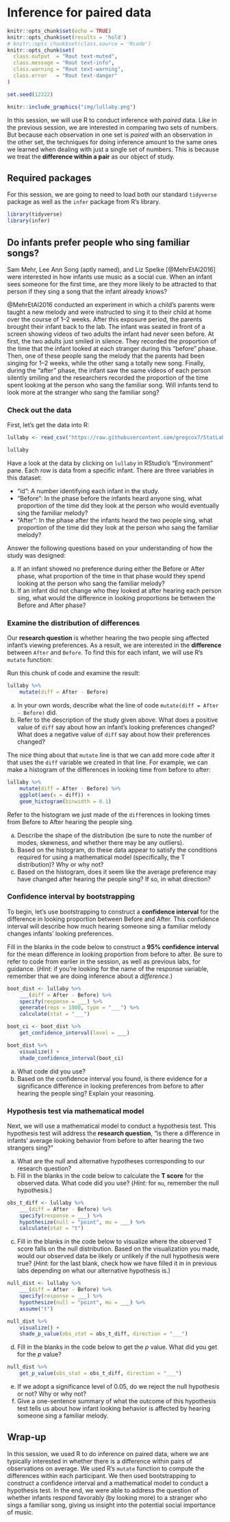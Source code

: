# Inference for paired data {#lab11}

```r
knitr::opts_chunk$set(echo = TRUE)
knitr::opts_chunk$set(results = 'hold')
# knitr::opts_chunk$set(class.source = 'Rcode')
knitr::opts_chunk$set(
  class.output  = "Rout text-muted",
  class.message = "Rout text-info",
  class.warning = "Rout text-warning",
  class.error   = "Rout text-danger"
)

set.seed(12222)
```

```r
knitr::include_graphics("img/lullaby.png")
```

In this session, we will use R to conduct inference with *paired* data.  Like in the previous session, we are interested in comparing two sets of numbers.  But because each observation in one set is *paired* with an observation in the other set, the techniques for doing inference amount to the same ones we learned when dealing with just a single set of numbers.  This is because we treat the **difference within a pair** as our object of study.

## Required packages

For this session, we are going to need to load both our standard `tidyverse` package as well as the `infer` package from R's library.

```r
library(tidyverse)
library(infer)
```

## Do infants prefer people who sing familiar songs?

Sam Mehr, Lee Ann Song (aptly named), and Liz Spelke [@MehrEtAl2016] were interested in how infants use music as a social cue.  When an infant sees someone for the first time, are they more likely to be attracted to that person if they sing a song that the infant already knows?

@MehrEtAl2016 conducted an experiment in which a child's parents were taught a new melody and were instructed to sing it to their child at home over the course of 1--2 weeks.  After this exposure period, the parents brought their infant back to the lab.  The infant was seated in front of a screen showing videos of two adults the infant had never seen before.  At first, the two adults just smiled in silence.  They recorded the proportion of the time that the infant looked at each stranger during this "before" phase.  Then, one of these people sang the melody that the parents had been singing for 1--2 weeks, while the other sang a totally new song.  Finally, during the "after" phase, the infant saw the same videos of each person silently smiling and the researchers recorded the proportion of the time spent looking at the person who sang the familiar song.  Will infants tend to look more at the stranger who sang the familiar song?

### Check out the data

First, let's get the data into R:

```r
lullaby <- read_csv("https://raw.githubusercontent.com/gregcox7/StatLabs/main/data/lullaby_wide.csv")

lullaby
```

Have a look at the data by clicking on `lullaby` in RStudio's "Environment" pane.  Each row is data from a specific infant.  There are three variables in this dataset:

* "id": A number identifying each infant in the study.
* "Before": In the phase before the infants heard anyone sing, what proportion of the time did they look at the person who would eventually sing the familiar melody?
* "After": In the phase after the infants heard the two people sing, what proportion of the time did they look at the person who sang the familiar melody?

::: {.exercise}

Answer the following questions based on your understanding of how the study was designed:

a. If an infant showed no preference during either the Before or After phase, what proportion of the time in that phase would they spend looking at the person who sang the familiar melody?
b. If an infant did not change who they looked at after hearing each person sing, what would the difference in looking proportions be between the Before and After phase?

:::

### Examine the distribution of differences

Our **research question** is whether hearing the two people sing affected infant's viewing preferences.  As a result, we are interested in the **difference** between `After` and `Before`.  To find this for each infant, we will use R's `mutate` function:

::: {.exercise}

Run this chunk of code and examine the result:

```r
lullaby %>%
    mutate(diff = After - Before)
```

a. In your own words, describe what the line of code `mutate(diff = After - Before)` did.
b. Refer to the description of the study given above.  What does a positive value of `diff` say about how an infant's looking preferences changed?  What does a negative value of `diff` say about how their preferences changed?

:::

The nice thing about that `mutate` line is that we can add more code after it that uses the `diff` variable we created in that line.  For example, we can make a histogram of the differences in looking time from before to after:

```r
lullaby %>%
    mutate(diff = After - Before) %>%
    ggplot(aes(x = diff)) +
    geom_histogram(binwidth = 0.1)
```

::: {.exercise}

Refer to the histogram we just made of the `diff`erences in looking times from Before to After hearing the people sing.

a. Describe the shape of the distribution (be sure to note the number of modes, skewness, and whether there may be any outliers).
b. Based on the histogram, do these data appear to satisfy the conditions required for using a mathematical model (specifically, the T distribution)?  Why or why not?
c. Based on the histogram, does it seem like the average preference may have changed after hearing the people sing?  If so, in what direction?

:::

### Confidence interval by bootstrapping

::: {.exercise}

To begin, let's use bootstrapping to construct a **confidence interval** for the difference in looking proportion between Before and After.  This confidence interval will describe how much hearing someone sing a familiar melody changes infants' looking preferences.

Fill in the blanks in the code below to construct a **95% confidence interval** for the mean difference in looking proportion from before to after.  Be sure to refer to code from earlier in the session, as well as previous labs, for guidance.  (*Hint:* if you're looking for the name of the response variable, remember that we are doing inference about a *difference*.)

```r
boot_dist <- lullaby %>%
    ___(diff = After - Before) %>%
    specify(response = ___) %>%
    generate(reps = 1000, type = "___") %>%
    calculate(stat = "___")

boot_ci <- boot_dist %>%
    get_confidence_interval(level = ___)

boot_dist %>%
    visualize() +
    shade_confidence_interval(boot_ci)
```

a. What code did you use?
b. Based on the confidence interval you found, is there evidence for a significance difference in looking preferences from before to after hearing the people sing?  Explain your reasoning.

:::

### Hypothesis test via mathematical model

::: {.exercise}

Next, we will use a mathematical model to conduct a hypothesis test.  This hypothesis test will address the **research question**, "is there a difference in infants' average looking behavior from before to after hearing the two strangers sing?"

a. What are the null and alternative hypotheses corresponding to our research question?
b. Fill in the blanks in the code below to calculate the **T score** for the observed data.  What code did you use?  (*Hint:* for `mu`, remember the null hypothesis.)

```r
obs_t_diff <- lullaby %>%
    ___(diff = After - Before) %>%
    specify(response = ___) %>%
    hypothesize(null = "point", mu = ___) %>%
    calculate(stat = "t")
```

c. Fill in the blanks in the code below to visualize where the observed T score falls on the null distribution.  Based on the visualization you made, would our observed data be likely or unlikely if the null hypothesis were true?  (*Hint:* for the last blank, check how we have filled it in in previous labs depending on what our alternative hypothesis is.)

```r
null_dist <- lullaby %>%
    ___(diff = After - Before) %>%
    specify(response = ___) %>%
    hypothesize(null = "point", mu = ___) %>%
    assume("t")

null_dist %>%
    visualize() +
    shade_p_value(obs_stat = obs_t_diff, direction = "___")
```

d. Fill in the blanks in the code below to get the $p$ value.  What did you get for the $p$ value?

```r
null_dist %>%
    get_p_value(obs_stat = obs_t_diff, direction = "___")
```

e. If we adopt a significance level of 0.05, do we reject the null hypothesis or not?  Why or why not?
f. Give a one-sentence summary of what the outcome of this hypothesis test tells us about how infant looking behavior is affected by hearing someone sing a familiar melody.

:::

## Wrap-up

In this session, we used R to do inference on paired data, where we are typically interested in whether there is a difference within pairs of observations on average.  We used R's `mutate` function to compute the differences within each participant.  We then used bootstrapping to construct a confidence interval and a mathematical model to conduct a hypothesis test.  In the end, we were able to address the question of whether infants respond favorably (by looking more) to a stranger who sings a familiar song, giving us insight into the potential social importance of music.
